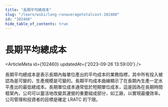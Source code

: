 ```yaml
---
title: "長期平均總成本"
slug: "/learn/wiki/long-runaveragetotalcost-102460"
id: "102460"
hide_table_of_contents: true
---
```



# 長期平均總成本

<ArticleMeta id={102460} updatedAt={'2023-09-26 13:59:00'} />
<div className='border-solid border-b border-t-0 my-4 border-[var(--ifm-color-gray-300)]' />

長期平均總成本是表示長期內每單位產出的平均成本的業務指標，其中所有投入被認為是可變的，生產規模是可變的。長期平均成本曲線顯示了在長期內生產一定水平產出的最低總成本。長期單位成本通常低於短期單位成本，這是因為在長期時間框架內，公司可以靈活地改變其運營的重要組成部分，如工廠，以實現最優效率。公司管理和投資者的目標是確定 LRATC 的下限。

